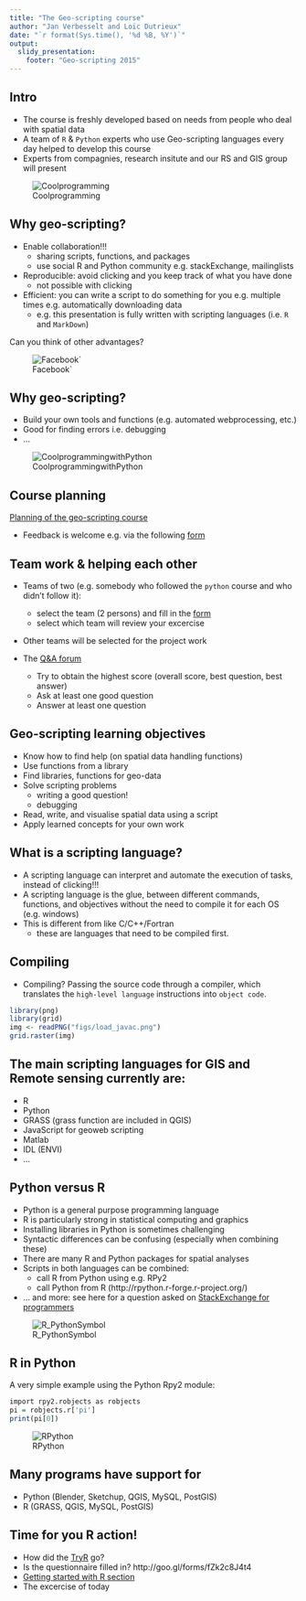 ```yaml
---
title: "The Geo-scripting course"
author: "Jan Verbesselt and Loïc Dutrieux"
date: "`r format(Sys.time(), '%d %B, %Y')`"
output: 
  slidy_presentation:
    footer: "Geo-scripting 2015"
---
```


## Intro

- The course is freshly developed based on needs from people who deal with spatial data
- A team of `R` & `Python` experts who use Geo-scripting languages every day helped to develop this course
- Experts from compagnies, research insitute and our RS and GIS group will present 

![Coolprogramming](figs/solve-cool-problems.png)

## Why geo-scripting?

-  Enable collaboration!!! 
    - sharing scripts, functions, and packages
    - use social R and Python community e.g. stackExchange, mailinglists
- Reproducible: avoid clicking and you keep track of what you have done 
    - not possible with clicking
- Efficient: you can write a script to do something for you e.g. multiple times e.g. automatically downloading data
    - e.g. this presentation is fully written with scripting languages (i.e. `R` and `MarkDown`)

Can you think of other advantages?


![Facebook`](figs/facebook.png)

## Why geo-scripting?

- Build your own tools and functions (e.g. automated webprocessing, etc.)
-	Good for finding errors i.e. debugging
- ...

![CoolprogrammingwithPython](figs/16199604.jpg)

## Course planning

[Planning of the geo-scripting course](https://docs.google.com/document/d/1yTomAgB9Mny-h0ZEd0mhr0nU5_fD5ysZBAvFYqI5Fn4/edit?usp=sharing)

- Feedback is welcome e.g. via the following [form](http://goo.gl/forms/3iFSNgg3Ne to submit ideas, requests, bugs) 

## Team work & helping each other

- Teams of two (e.g. somebody who followed the `python` course and who didn't follow it):

    - select the team (2 persons) and fill in the [form](http://goo.gl/forms/fzlIlQHlPv)
    - select which team will review your excercise

- Other teams will be selected for the project work
  
- The [Q&A forum](http://www.geo-informatie.nl/courses/grs50406/question2answer/index.php)
    - Try to obtain the highest score (overall score, best question, best answer)
    - Ask at least one good question
    - Answer at least one question

## Geo-scripting learning objectives

- Know how to find help (on spatial data handling functions)
- Use functions from a library
- Find libraries, functions for geo-data
- Solve scripting problems
    - writing a good question!
    - debugging
- Read, write, and visualise spatial data using a script
- Apply learned concepts for your own work 

## What  is a scripting language?

- A scripting language can interpret and automate the execution of tasks, instead of clicking!!!
- A scripting language is the glue, between different commands, functions, and objectives without the need to compile it for each OS (e.g. windows)
- This is different from like C/C++/Fortran 
    - these are languages that need to be compiled first.

## Compiling
- Compiling? 
Passing the source code through a compiler, which translates the `high-level language` instructions into `object code`.

```r
library(png)
library(grid)
img <- readPNG("figs/load_javac.png")
grid.raster(img)
```


## The main scripting languages for GIS and Remote sensing currently are: 

- R
- Python
- GRASS (grass function are included in QGIS)
- JavaScript for geoweb scripting
- Matlab
- IDL (ENVI)
- ...

## Python versus R

- Python is a general purpose programming language
- R is particularly strong in statistical computing and graphics
- Installing libraries in Python is sometimes challenging
- Syntactic differences can be confusing (especially when combining these) 
- There are many R and Python packages for spatial analyses
- Scripts in both languages can be combined:
    - call R from Python using e.g. RPy2
    - call Python from R (http://rpython.r-forge.r-project.org/)
- ... and more: see here for a question asked on [StackExchange for programmers](https://programmers.stackexchange.com/questions/181342/r-vs-python-for-data-analysis)

![R_PythonSymbol](figs/RPythonS.png)

## R in Python

A very simple example using the Python Rpy2 module:

```r
import rpy2.robjects as robjects
pi = robjects.r['pi']
print(pi[0])
```

![RPython](figs/RPython.jpeg)

## Many programs have support for

- Python (Blender, Sketchup, QGIS, MySQL, PostGIS)
- R (GRASS, QGIS, MySQL, PostGIS)

## Time for you R action!

- How did the [TryR](http://tryr.codeschool.com/) go?
- Is the questionnaire filled in? http://goo.gl/forms/fZk2c8J4t4
- [Getting started with R section](https://geoscripting-wur.github.io/Scripting4GeoIntro/#gettingstarted)
- The excercise of today


